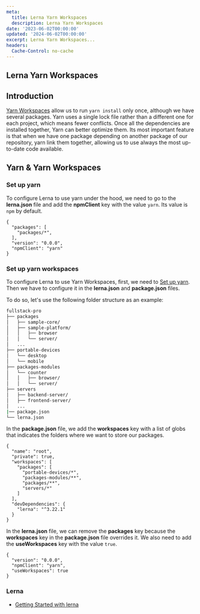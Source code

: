 ```yaml
---
meta:
  title: Lerna Yarn Workspaces
  description: Lerna Yarn Workspaces
date: '2023-06-02T00:00:00'
updated: '2024-06-02T00:00:00'
excerpt: Lerna Yarn Workspaces...
headers:
  Cache-Control: no-cache
---
```


## Lerna Yarn Workspaces

## Introduction

[Yarn Workspaces](https://classic.yarnpkg.com/en/docs/workspaces/) allow us to run `yarn install` only once, although we have several packages. Yarn uses a single lock file rather than a different one for each project, which means fewer conflicts. Once all the dependencies are installed together, Yarn can better optimize them. Its most important feature is that when we have one package depending on another package of our repository, yarn link them together, allowing us to use always the most up-to-date code available.


## Yarn & Yarn Workspaces

### Set up yarn

To configure Lerna to use yarn under the hood, we need to go to the **lerna.json** file and add the **npmClient** key with the value `yarn`. Its value is `npm` by default.

```json[lerna.json]
{
  "packages": [
    "packages/*",
  ],
  "version": "0.0.0",
  "npmClient": "yarn"
}
```

### Set up yarn workspaces

To configure Lerna to use Yarn Workspaces, first, we need to [Set up yarn](#set-up-yarn). Then we have to configure it in the **lerna.json** and **package.json** files.

To do so, let's use the following folder structure as an example:

```bash
fullstack-pro
├── packages
│   ├── sample-core/
│   ├── sample-platform/
│   │   ├── browser
│   │   └── server/
│   ...
├── portable-devices
│   └── desktop
│   └── mobile
├── packages-modules
│   └── counter
│   │   ├── browser/
│   │   └── server/
├── servers
│   ├── backend-server/
│   ├── frontend-server/
│   ...
|── package.json
└── lerna.json
```

In the **package.json** file, we add the **workspaces** key with a list of globs that indicates the folders where we want to store our packages.

```json[package.json]
{
  "name": "root",
  "private": true,
  "workspaces": [
    "packages": [
      "portable-devices/*",
      "packages-modules/**",
      "packages/**",
      "servers/*"
    ]
  ],
  "devDependencies": {
    "lerna": "^3.22.1"
  }
}
```

In the **lerna.json** file, we can remove the **packages** key because the  **workspaces** key in the **package.json** file overrides it. We also need to add the **useWorkspaces** key with the value `true`.

```json[lerna.json]
{
  "version": "0.0.0",
  "npmClient": "yarn",
  "useWorkspaces": true
}
```

### Lerna
- [Getting Started with lerna](./lerna-build-tools.md)